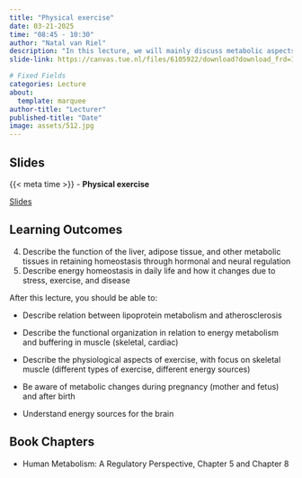 ```yaml
---
title: "Physical exercise"
date: 03-21-2025
time: "08:45 - 10:30"
author: "Natal van Riel"
description: "In this lecture, we will mainly discuss metabolic aspects of skeletal muscle and exercise."
slide-link: https://canvas.tue.nl/files/6105922/download?download_frd=1

# Fixed Fields
categories: Lecture
about:
  template: marquee
author-title: "Lecturer"
published-title: "Date"
image: assets/512.jpg
---
```


## Slides
::: slide-deck
{{< meta time >}} - **Physical exercise**

::: slides
[Slides]({{< meta slide-link >}})
:::
:::

## Learning Outcomes

::: {.callout-important title="Principal Learning Outcomes:"}
4. Describe the function of the liver, adipose tissue, and other metabolic tissues in retaining homeostasis through hormonal and neural regulation
5. Describe energy homeostasis in daily life and how it changes due to stress, exercise, and disease

:::

After this lecture, you should be able to:

- Describe relation between lipoprotein metabolism and atherosclerosis
- Describe the functional organization in relation to energy metabolism and buffering in muscle (skeletal, cardiac) 
- Describe the physiological aspects of exercise, with focus on skeletal muscle (different types of exercise, different energy sources)
- Be aware of metabolic changes during pregnancy (mother and fetus) and after birth

- Understand energy sources for the brain
<!---Be aware of some concepts in metabolomics-->

## Book Chapters

- Human Metabolism: A Regulatory Perspective, Chapter 5 and Chapter 8
